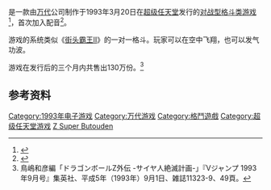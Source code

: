 {{NoteTA
| G1=Games
}}

{{vgname|七龙珠Z 超武斗传|ja=ドラゴンボールZ 超武闘伝}}是一款由[[万代|万代]]公司制作于1993年3月20日在[[超级任天堂|超级任天堂]]发行的[[格鬥遊戲|对战型格斗类游戏]]<ref name="gamefaqs">{{cite web| url = http://www.gamefaqs.com/snes/588290-dragon-ball-z-super-butouden/data| title = Release information| publisher = [[GameFAQs|GameFAQs]]| date = | accessdate = 2016-01-19| language = en| archive-date = 2016-02-01| archive-url = https://web.archive.org/web/20160201035242/http://www.gamefaqs.com/snes/588290-dragon-ball-z-super-butouden/data| dead-url = no}}</ref>，首次加入配音<ref>{{cite web|title=初のアニソンを歌う氷川きよしも駆け付けた！ 声優・野沢雅子が『ドラゴンボール』ゲームで認定されたギネス世界記録授与式をリポート|url=https://www.famitsu.com/news/201702/01125970.html|website=[[ファミ通.com|ファミ通.com]]|language=ja|date=2017年2月1日|accessdate=2017年2月1日|archive-date=2017年1月31日|archive-url=https://web.archive.org/web/20170131182029/https://www.famitsu.com/news/201702/01125970.html|dead-url=no}}</ref>。

游戏的系统类似《[[街头霸王II|街头霸王II]]》的一对一格斗。玩家可以在空中飞翔，也可以发气功波。

游戏在发行后的三个月内共售出130万份。<ref>鳥嶋和彦編「ドラゴンボールZ外伝 -サイヤ人絶滅計画-」『Vジャンプ 1993年9月号』集英社、平成5年（1993年）9月1日、雑誌11323-9、49頁。</ref>

== 参考资料 ==
{{Reflist}}


{{七龙珠游戏系列}}

{{DEFAULTSORT:Dragon Ball Z Super Butouden}}
[[Category:1993年电子游戏|Category:1993年电子游戏]]
[[Category:万代游戏|Category:万代游戏]]
[[Category:格鬥遊戲|Category:格鬥遊戲]]
[[Category:超级任天堂游戏|Category:超级任天堂游戏]]
[[Category:七龙珠系列电子游戏|Z Super Butouden]]

{{BandaiNamco-stub}}
{{fighting-videogame-stub}}